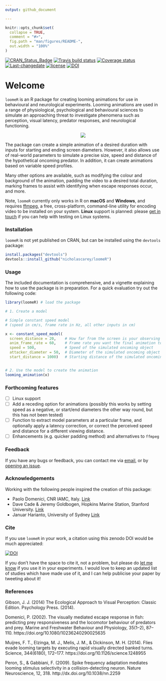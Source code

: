 ```yaml
---
output: github_document

---
```


<!-- README.md is generated from README.Rmd. Please edit that file -->

```r
knitr::opts_chunk$set(
  collapse = TRUE,
  comment = "#>",
  fig.path = "man/figures/README-",
  out.width = "100%"
)
```

[![CRAN_Status_Badge](http://www.r-pkg.org/badges/version/loomeR)](https://cran.r-project.org/package=loomeR)
[![Travis build status](https://travis-ci.org/nicholascarey/loomeR.svg?branch=master)](https://travis-ci.org/nicholascarey/loomeR)
[![Coverage status](https://codecov.io/gh/nicholascarey/loomeR/branch/master/graph/badge.svg)](https://codecov.io/github/nicholascarey/loomeR?branch=master)
[![Last-changedate](https://img.shields.io/badge/last%20change-`r gsub('-', '--', Sys.Date())`-yellowgreen.svg)](/commits/master)
[![license](https://img.shields.io/badge/license-GPL--3-blue.svg)](https://www.gnu.org/licenses/gpl-3.0.en.html)
[![DOI](https://zenodo.org/badge/DOI/10.5281/zenodo.1212570.svg)](https://doi.org/10.5281/zenodo.1212570) 

# Welcome

`loomeR` is an R package for creating looming animations for use in behavioural and neurological experiments. Looming animations are used in a range of physiological, psychological and behavioural sciences to simulate an approaching threat to investigate phenomena such as perception, visual latency, predator responses, and neurological functioning. 

<p align="center">
  <img src=https://i.imgur.com/WKKt59E.gif>
</p>

The package can create a simple animation of a desired duration with inputs for starting and ending screen diameters. However, it also allows use of real-world parameters to simulate a precise size, speed and distance of the hypothetical oncoming predator. In addition, it can create animations based on variable speed profiles. 

Many other options are available, such as modifying the colour and background of the animation, padding the video to a desired total duration, marking frames to assist with identifying when escape responses occur, and more. 

Note, `loomeR` currently only works in R on **macOS** and **Windows**, and requires [ffmpeg](http://ffmpeg.org), a free, cross-platform, command-line utility for encoding video to be installed on your system. **Linux** support is planned: please [get in touch](mailto:nicholascarey@gmail.com) if you can help with testing on Linux systems. 

### Installation
`loomeR` is not yet published on CRAN, but can be installed using the `devtools` package:

```r
install.packages("devtools")
devtools::install_github("nicholascarey/loomeR")
```

### Usage

The included documentation is comprehensive, and a vignette explaining how to use the package is in preparation. For a quick evaluation try out the following code:

```r
library(loomeR) # load the package

# 1. Create a model

# Simple constant speed model
# (speed in cm/s, frame rate in Hz, all other inputs in cm)

x <- constant_speed_model(
  screen_distance = 20,    # How far from the screen is your observing specimen?
  anim_frame_rate = 60,    # Frame rate you want the final animation to be 
  speed = 500,             # Speed of the simulated oncoming object
  attacker_diameter = 50,  # Diameter of the simulated oncoming object
  start_distance = 1000)   # Starting distance of the simulated oncoming object


# 2. Use the model to create the animation
looming_animation(x)

```

### Forthcoming features

- [ ] Linux support
- [ ] Add a receding option for animations (possibly this works by setting speed as a negative, or start/end diameters the other way round, but this has not been tested)
- [ ] Function to extract model parameters at a particular frame, and optionally apply a latency correction, or correct the perceived speed and distance for a different viewing distance. 
- [ ] Enhancements (e.g. quicker padding method) and alternatives to `ffmpeg`

### Feedback

If you have any bugs or feedback, you can contact me via [email](mailto:nicholascarey@gmail.com), or by [opening an issue](https://github.com/nicholascarey/loomeR/issues). 

### Acknowledgements

Working with the following people inspired the creation of this package:

- Paolo Domenici, CNR IAMC, Italy.  [Link](http://oristano.iamc.cnr.it/IAMC/staff/paolo-domenici/domenici-paolo?set_language=en)
- Dave Cade & Jeremy Goldbogen, Hopkins Marine Station, Stanford University. [Link](http://goldbogen.stanford.edu)
- Januar Harianto, University of Sydney [Link](https://github.com/januarharianto)

### Cite
If you use `loomeR` in your work, a citation using this zenodo DOI would be much appreciated:

[![DOI](https://zenodo.org/badge/DOI/10.5281/zenodo.1212570.svg)](https://doi.org/10.5281/zenodo.1212570)

If you don't have the space to cite it, not a problem, but please do [let me know](mailto:nicholascarey@gmail.com) if you use it in your experiments. I would love to keep an updated list of studies which have made use of it, and I can help publicise your paper by tweeting about it! 

### References

Gibson, J. J. (2014) The Ecological Approach to Visual Perception: Classic Edition. Psychology Press. (2014).

Domenici, P. (2002). The visually mediated escape response in fish: predicting prey responsiveness and the locomotor behaviour of predators and prey. Marine and Freshwater Behaviour and Physiology, 35(1–2), 87–110. https://doi.org/10.1080/10236240290025635

Muijres, F. T., Elzinga, M. J., Melis, J. M., & Dickinson, M. H. (2014). Flies evade looming targets by executing rapid visually directed banked turns. Science, 344(6180), 172–177. https://doi.org/10.1126/science.1248955

Peron, S., & Gabbiani, F. (2009). Spike frequency adaptation mediates looming stimulus selectivity in a collision-detecting neuron. Nature Neuroscience, 12, 318. http://dx.doi.org/10.1038/nn.2259

